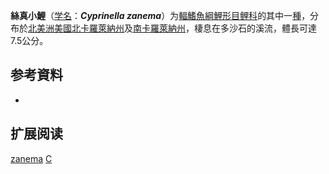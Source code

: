 {{Speciesbox
| name = 絲真小鯉
| status = NE
| status_system = IUCN3.1
| image = 
| genus = Cyprinella
| species = zanema
| authority = Jordan & Brayton, 1878
| synonyms = *''Ceratichthys zanemus''<br /><small>Jordan & Brayton, 1878</small> ''
*''Hybopsis zanema''<br /><small>Jordan & Brayton, 1878</small> ''
}}

'''絲真小鯉'''（[[学名|学名]]：'''''Cyprinella zanema'''''）为[[輻鰭魚綱|輻鰭魚綱]][[鯉形目|鯉形目]][[鲤科|鲤科]]的其中一[[種|種]]，分布於[[北美洲|北美洲]][[美國|美國]][[北卡羅萊納州|北卡羅萊納州]]及[[南卡羅萊納州|南卡羅萊納州]]，棲息在多沙石的溪流，體長可達7.5公分。

== 参考資料 ==
*{{FishBase_species|genus=Cyprinella|species=zanema|year=2011|month=12}}

== 扩展阅读 ==
{{refbegin}}
{{wikispecies-inline|Cyprinella zanema|絲真小鯉}}
{{refend}}
{{Taxonbar|from=Q3763916}}

[[Category:真小鯉屬|zanema]]
[[Category:1878年描述的魚類|C]]


{{鯉形目小作品}}